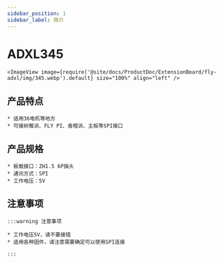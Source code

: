 ```yaml
---
sidebar_position: 1
sidebar_label: 简介
---
```




# ADXL345

    <ImageView image={require('@site/docs/ProductDoc/ExtensionBoard/fly-adxl/img/345.webp').default} size="100%" align="left" />



## 产品特点

    * 适用36电机等地方
    * 可接树莓派、FLY PI、香橙派、主板等SPI接口

## 产品规格

    * 板载接口：ZH1.5 6P插头
    * 通讯方式：SPI
    * 工作电压：5V

## 注意事项

    :::warning 注意事项

    * 工作电压5V，请不要接错
    * 适用各种固件，请注意需要确定可以使用SPI连接

    :::
